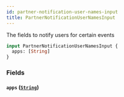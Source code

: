 ```yaml
---
id: partner-notification-user-names-input
title: PartnerNotificationUserNamesInput
---
```



The fields to notify users for certain events


```graphql
input PartnerNotificationUserNamesInput {
  apps: [String]
}
```


### Fields

#### `apps` ([`String`](/developers/shared-apis/adminidentity-api/graphql/reference/scalars/string))







